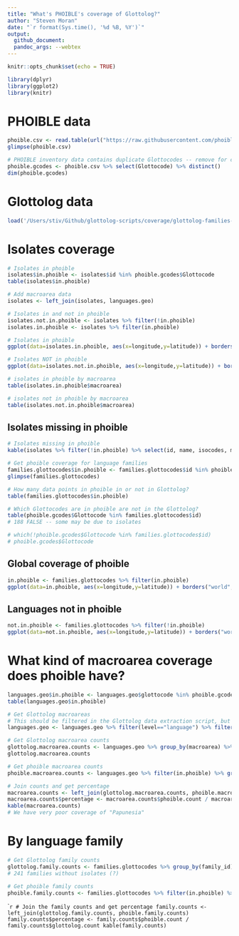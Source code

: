 ```yaml
---
title: "What's PHOIBLE's coverage of Glottolog?"
author: "Steven Moran"
date: "`r format(Sys.time(), '%d %B, %Y')`"
output:
  github_document:
  pandoc_args: --webtex
---
```

  
```r
knitr::opts_chunk$set(echo = TRUE)
```

```r
library(dplyr)
library(ggplot2)
library(knitr)
```

# PHOIBLE data
```r
phoible.csv <- read.table(url("https://raw.githubusercontent.com/phoible/dev/master/mappings/InventoryID-LanguageCodes.tsv"), sep="\t", header=TRUE, stringsAsFactors = FALSE, quote="\"")
glimpse(phoible.csv)
```

```r
# PHOIBLE inventory data contains duplicate Glottocodes -- remove for coverage analysis
phoible.gcodes <- phoible.csv %>% select(Glottocode) %>% distinct()
dim(phoible.gcodes)
```

# Glottolog data
```r
load('/Users/stiv/Github/glottolog-scripts/coverage/glottolog-families-isolates.Rdata')
```

# Isolates coverage
```r
# Isolates in phoible
isolates$in.phoible <- isolates$id %in% phoible.gcodes$Glottocode
table(isolates$in.phoible)
```

```r
# Add macroarea data
isolates <- left_join(isolates, languages.geo)
```

```r
# Isolates in and not in phoible
isolates.not.in.phoible <- isolates %>% filter(!in.phoible)
isolates.in.phoible <- isolates %>% filter(in.phoible)
```

```r
# Isolates in phoible
ggplot(data=isolates.in.phoible, aes(x=longitude,y=latitude)) + borders("world", colour="gray50", fill="gray50") + geom_point()
```

```r
# Isolates NOT in phoible
ggplot(data=isolates.not.in.phoible, aes(x=longitude,y=latitude)) + borders("world", colour="gray50", fill="gray50") + geom_point()
```

```r
# isolates in phoible by macroarea
table(isolates.in.phoible$macroarea)
```

```r
# isolates not in phoible by macroarea
table(isolates.not.in.phoible$macroarea)
```

## Isolates missing in phoible
```r
# Isolates missing in phoible
kable(isolates %>% filter(!in.phoible) %>% select(id, name, isocodes, macroarea), caption = "Isolates not in phoible.")
```

```r
# Get phoible coverage for language families
families.glottocodes$in.phoible <- families.glottocodes$id %in% phoible.gcodes$Glottocode
glimpse(families.glottocodes)
```

```r
# How many data points in phoible in or not in Glottolog?
table(families.glottocodes$in.phoible)
```

```r
# Which Glottocodes are in phoible are not in the Glottolog?
table(phoible.gcodes$Glottocode %in% families.glottocodes$id)
# 188 FALSE -- some may be due to isolates
```

```r
# which(!phoible.gcodes$Glottocode %in% families.glottocodes$id)
# phoible.gcodes$Glottocode
```

## Global coverage of phoible
```r
in.phoible <- families.glottocodes %>% filter(in.phoible)
ggplot(data=in.phoible, aes(x=longitude,y=latitude)) + borders("world", colour="gray50", fill="gray50") + geom_point()
```

## Languages not in phoible
```r
not.in.phoible <- families.glottocodes %>% filter(!in.phoible)
ggplot(data=not.in.phoible, aes(x=longitude,y=latitude)) + borders("world", colour="gray50", fill="gray50") + geom_point()
```

# What kind of macroarea coverage does phoible have?
```r
languages.geo$in.phoible <- languages.geo$glottocode %in% phoible.gcodes$Glottocode
table(languages.geo$in.phoible)
```
```r
# Get Glottolog macroareas
# This should be filtered in the Glottolog data extraction script, but just in case
languages.geo <- languages.geo %>% filter(level=="language") %>% filter(macroarea!="")
```

```r
# Get Glottolog macroarea counts
glottolog.macroarea.counts <- languages.geo %>% group_by(macroarea) %>% summarise(glottolog.count=n())
glottolog.macroarea.counts
```

```r
# Get phoible macroarea counts
phoible.macroarea.counts <- languages.geo %>% filter(in.phoible) %>% group_by(macroarea) %>% summarise(phoible.count=n())
```

```r
# Join counts and get percentage
macroarea.counts <- left_join(glottolog.macroarea.counts, phoible.macroarea.counts)
macroarea.counts$percentage <- macroarea.counts$phoible.count / macroarea.counts$glottolog.count
kable(macroarea.counts)
# We have very poor coverage of "Papunesia"
```

# By language family
```r
# Get Glottolog family counts
glottolog.family.counts <- families.glottocodes %>% group_by(family_id) %>% summarize(glottolog.count=n())
# 241 families without isolates (?)
```

```r
# Get phoible family counts
phoible.family.counts <- families.glottocodes %>% filter(in.phoible) %>% group_by(family_id) %>% summarise(phoible.count=n())
```

````r
# Join the family counts and get percentage
family.counts <- left_join(glottolog.family.counts, phoible.family.counts)
family.counts$percentage <- family.counts$phoible.count / family.counts$glottolog.count
kable(family.counts)
```
